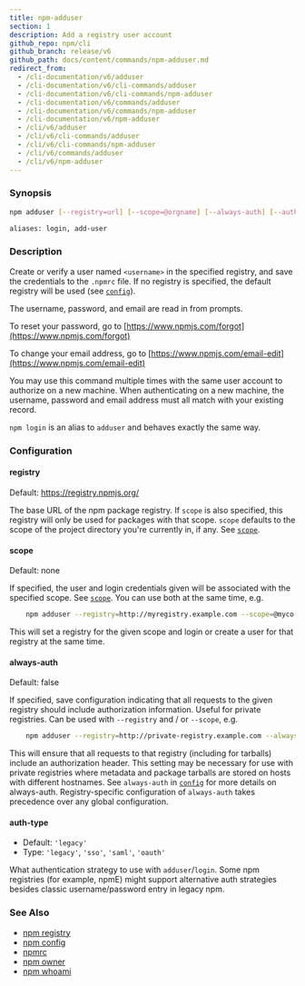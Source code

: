 ```yaml
---
title: npm-adduser
section: 1
description: Add a registry user account
github_repo: npm/cli
github_branch: release/v6
github_path: docs/content/commands/npm-adduser.md
redirect_from:
  - /cli-documentation/v6/adduser
  - /cli-documentation/v6/cli-commands/adduser
  - /cli-documentation/v6/cli-commands/npm-adduser
  - /cli-documentation/v6/commands/adduser
  - /cli-documentation/v6/commands/npm-adduser
  - /cli-documentation/v6/npm-adduser
  - /cli/v6/adduser
  - /cli/v6/cli-commands/adduser
  - /cli/v6/cli-commands/npm-adduser
  - /cli/v6/commands/adduser
  - /cli/v6/npm-adduser
---
```


### Synopsis

```bash
npm adduser [--registry=url] [--scope=@orgname] [--always-auth] [--auth-type=legacy]

aliases: login, add-user
```

### Description

Create or verify a user named `<username>` in the specified registry, and save the credentials to the `.npmrc` file. If no registry is specified, the default registry will be used (see [`config`](/cli/v6/using-npm/config)).

The username, password, and email are read in from prompts.

To reset your password, go to [https://www.npmjs.com/forgot](https://www.npmjs.com/forgot)

To change your email address, go to [https://www.npmjs.com/email-edit](https://www.npmjs.com/email-edit)

You may use this command multiple times with the same user account to authorize on a new machine. When authenticating on a new machine, the username, password and email address must all match with your existing record.

`npm login` is an alias to `adduser` and behaves exactly the same way.

### Configuration

#### registry

Default: https://registry.npmjs.org/

The base URL of the npm package registry. If `scope` is also specified, this registry will only be used for packages with that scope. `scope` defaults to the scope of the project directory you're currently in, if any. See [`scope`](/cli/v6/using-npm/scope).

#### scope

Default: none

If specified, the user and login credentials given will be associated with the specified scope. See [`scope`](/cli/v6/using-npm/scope). You can use both at the same time, e.g.

```bash
    npm adduser --registry=http://myregistry.example.com --scope=@myco
```

This will set a registry for the given scope and login or create a user for that registry at the same time.

#### always-auth

Default: false

If specified, save configuration indicating that all requests to the given registry should include authorization information. Useful for private registries. Can be used with `--registry` and / or `--scope`, e.g.

```bash
    npm adduser --registry=http://private-registry.example.com --always-auth
```

This will ensure that all requests to that registry (including for tarballs) include an authorization header. This setting may be necessary for use with private registries where metadata and package tarballs are stored on hosts with different hostnames. See `always-auth` in [`config`](/cli/v6/using-npm/config) for more details on always-auth. Registry-specific configuration of `always-auth` takes precedence over any global configuration.

#### auth-type

- Default: `'legacy'`
- Type: `'legacy'`, `'sso'`, `'saml'`, `'oauth'`

What authentication strategy to use with `adduser`/`login`. Some npm registries (for example, npmE) might support alternative auth strategies besides classic username/password entry in legacy npm.

### See Also

- [npm registry](/cli/v6/using-npm/registry)
- [npm config](/cli/v6/commands/npm-config)
- [npmrc](/cli/v6/configuring-npm/npmrc)
- [npm owner](/cli/v6/commands/npm-owner)
- [npm whoami](/cli/v6/commands/npm-whoami)
